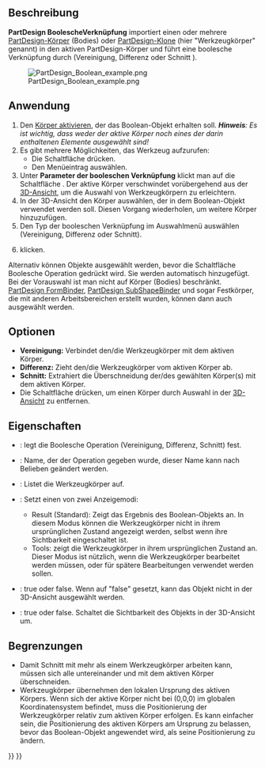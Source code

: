 <languages/>

{{Docnav/de
|[[PartDesign_SubtractiveWedge/de|KeilAbziehen]]
|[[PartDesign_Fillet/de|Verrundung]]
|[[PartDesign_Workbench/de|PartDesign]]
|IconL=PartDesign_SubtractiveWedge.svg
|IconR=PartDesign_Fillet.svg
|IconC=Workbench_PartDesign.svg
}}

{{GuiCommand/de
|Name=PartDesign Boolean
|Name/de=PartDesign BoolescheVerknüpfung
|MenuLocation=Part Design → Boolesche Verknüpfung
|Workbenches=[[PartDesign_Workbench/de|PartDesign]]
|Version=0.17
}}

<span id="Description"></span>
==Beschreibung==

'''PartDesign BoolescheVerknüpfung''' importiert einen oder mehrere [[PartDesign_Body/de|PartDesign-Körper]] (Bodies) oder [[PartDesign Clone/de|PartDesign-Klone]] (hier "Werkzeugkörper" genannt) in den aktiven PartDesign-Körper und führt eine boolesche Verknüpfung durch (Vereinigung, Differenz oder Schnitt ).

[[File:PartDesign_Boolean_example.png|none]]

{{Caption|Links der aktive Körper (A) mit den Werkzeugkörpern (B) und (C); Rechts das Ergebnis nach der booleschen Verknüpfung Differenz.}}

<span id="Usage"></span>
==Anwendung==

# Den [[PartDesign_Body/de#Aktiver_Status|Körper aktivieren]], der das Boolean-Objekt erhalten soll. '''''Hinweis''': Es ist wichtig, dass weder der aktive Körper noch eines der darin enthaltenen Elemente ausgewählt sind!''
# Es gibt mehrere Möglichkeiten, das Werkzeug aufzurufen:
#* Die Schaltfläche {{Button|[[Image:PartDesign_Boolean.svg|16px]] Boolesche Verknüpfung}} drücken.
#* Den Menüeintrag {{MenuCommand|Part Design → Boolesche Verknüpfung → [[Image:PartDesign_Boolean.svg|16px]] Boolesche Verknüpfung}} auswählen.
# Unter '''Parameter der booleschen Verknüpfung''' klickt man auf die Schaltfläche {{Button|Körper hinzufügen}}. Der aktive Körper verschwindet vorübergehend aus der [[3D_view/de|3D-Ansicht]], um die Auswahl von Werkzeugkörpern zu erleichtern.
# In der 3D-Ansicht den Körper auswählen, der in dem Boolean-Objekt verwendet werden soll. Diesen Vorgang wiederholen, um weitere Körper hinzuzufügen.
# Den Typ der booleschen Verknüpfung im Auswahlmenü auswählen (Vereinigung, Differenz oder Schnitt).
# {{Button|OK}} klicken.

Alternativ können Objekte ausgewählt werden, bevor die Schaltfläche Boolesche Operation gedrückt wird. Sie werden automatisch hinzugefügt. Bei der Vorauswahl ist man nicht auf Körper (Bodies) beschränkt. [[PartDesign_ShapeBinder/de|PartDesign FormBinder]], [[PartDesign_SubShapeBinder/de|PartDesign SubShapeBinder]] und sogar Festkörper, die mit anderen Arbeitsbereichen erstellt wurden, können dann auch ausgewählt werden.

<span id="Options"></span>
==Optionen==

* '''Vereinigung:''' Verbindet den/die Werkzeugkörper mit dem aktiven Körper.
* '''Differenz:''' Zieht den/die Werkzeugkörper vom aktiven Körper ab.
* '''Schnitt:''' Extrahiert die Überschneidung der/des gewählten Körper(s) mit dem aktiven Körper.
* Die Schaltfläche {{Button|Körper entfernen}} drücken, um einen Körper durch Auswahl in der [[3D_view/de|3D-Ansicht]] zu entfernen.

<span id="Properties"></span>
==Eigenschaften==

* {{PropertyData/de|Type}}: legt die Boolesche Operation (Vereinigung, Differenz, Schnitt) fest.
* {{PropertyData/de|Label}}: Name, der der Operation gegeben wurde, dieser Name kann nach Belieben geändert werden.
* {{PropertyData/de|Group}}: Listet die Werkzeugkörper auf.
* {{PropertyView/de|Display}}: Setzt einen von zwei Anzeigemodi:
** Result (Standard): Zeigt das Ergebnis des Boolean-Objekts an. In diesem Modus können die Werkzeugkörper nicht in ihrem ursprünglichen Zustand angezeigt werden, selbst wenn ihre Sichtbarkeit eingeschaltet ist.
** Tools: zeigt die Werkzeugkörper in ihrem ursprünglichen Zustand an. Dieser Modus ist nützlich, wenn die Werkzeugkörper bearbeitet werden müssen, oder für spätere Bearbeitungen verwendet werden sollen.
* {{PropertyView/de|Selectable}}: true oder false. Wenn auf "false" gesetzt, kann das Objekt nicht in der 3D-Ansicht ausgewählt werden.
* {{PropertyView/de|Sichtbarkeit}}: true oder false. Schaltet die Sichtbarkeit des Objekts in der 3D-Ansicht um.

<span id="Limitations"></span>
==Begrenzungen==

* Damit Schnitt mit mehr als einem Werkzeugkörper arbeiten kann, müssen sich alle untereinander und mit dem aktiven Körper überschneiden.
* Werkzeugkörper übernehmen den lokalen Ursprung des aktiven Körpers. Wenn sich der aktive Körper nicht bei (0,0,0) im globalen Koordinatensystem befindet, muss die Positionierung der Werkzeugkörper relativ zum aktiven Körper erfolgen. Es kann einfacher sein, die Positionierung des aktiven Körpers am Ursprung zu belassen, bevor das Boolean-Objekt angewendet wird, als seine Positionierung zu ändern.


{{Docnav/de
|[[PartDesign_SubtractiveWedge/de|KeilAbziehen]]
|[[PartDesign_Fillet/de|Verrundung]]
|[[PartDesign_Workbench/de|PartDesign]]
|IconL=PartDesign_SubtractiveWedge.svg
|IconR=PartDesign_Fillet.svg
|IconC=Workbench_PartDesign.svg
}}

{{PartDesign Tools navi{{#translation:}}}}
{{Userdocnavi{{#translation:}}}}